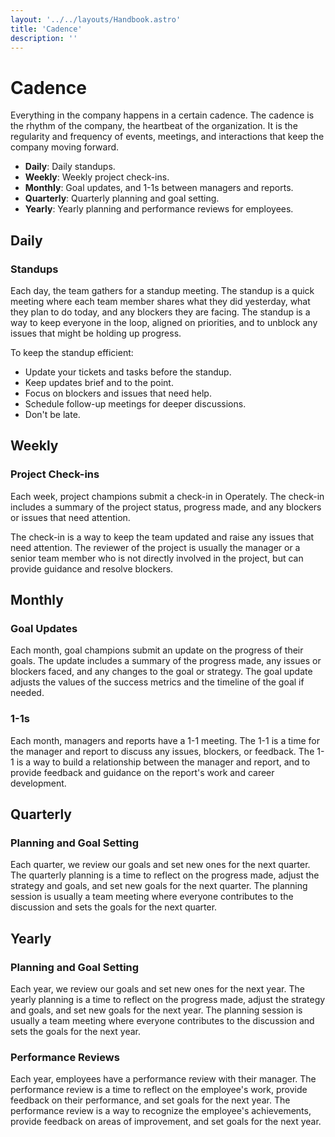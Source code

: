 ```yaml
---
layout: '../../layouts/Handbook.astro'
title: 'Cadence'
description: ''
---
```


# Cadence

Everything in the company happens in a certain cadence. The cadence is the 
rhythm of the company, the heartbeat of the organization. It is the regularity 
and frequency of events, meetings, and interactions that keep the company 
moving forward.

- **Daily**: Daily standups.
- **Weekly**: Weekly project check-ins.
- **Monthly**: Goal updates, and 1-1s between managers and reports.
- **Quarterly**: Quarterly planning and goal setting.
- **Yearly**: Yearly planning and performance reviews for employees.

## Daily

### Standups

Each day, the team gathers for a standup meeting. The standup is a quick
meeting where each team member shares what they did yesterday, what they plan
to do today, and any blockers they are facing. The standup is a way to keep
everyone in the loop, aligned on priorities, and to unblock any issues that
might be holding up progress.

To keep the standup efficient:

- Update your tickets and tasks before the standup.
- Keep updates brief and to the point.
- Focus on blockers and issues that need help. 
- Schedule follow-up meetings for deeper discussions.
- Don't be late.

## Weekly

### Project Check-ins

Each week, project champions submit a check-in in Operately. The check-in
includes a summary of the project status, progress made, and any blockers or
issues that need attention. 

The check-in is a way to keep the team updated and raise any issues that need
attention. The reviewer of the project is usually the manager or a senior team
member who is not directly involved in the project, but can provide guidance
and resolve blockers.

## Monthly

### Goal Updates

Each month, goal champions submit an update on the progress of their goals.
The update includes a summary of the progress made, any issues or blockers
faced, and any changes to the goal or strategy. The goal update adjusts the
values of the success metrics and the timeline of the goal if needed.

### 1-1s

Each month, managers and reports have a 1-1 meeting. The 1-1 is a time for the
manager and report to discuss any issues, blockers, or feedback. The 1-1 is a
way to build a relationship between the manager and report, and to provide
feedback and guidance on the report's work and career development.

## Quarterly

### Planning and Goal Setting

Each quarter, we review our goals and set new ones for the next quarter. The
quarterly planning is a time to reflect on the progress made, adjust the
strategy and goals, and set new goals for the next quarter. The planning
session is usually a team meeting where everyone contributes to the discussion
and sets the goals for the next quarter.

## Yearly

### Planning and Goal Setting

Each year, we review our goals and set new ones for the next year. The yearly
planning is a time to reflect on the progress made, adjust the strategy and
goals, and set new goals for the next year. The planning session is usually a
team meeting where everyone contributes to the discussion and sets the goals
for the next year.

### Performance Reviews

Each year, employees have a performance review with their manager. The
performance review is a time to reflect on the employee's work, provide
feedback on their performance, and set goals for the next year. The performance
review is a way to recognize the employee's achievements, provide feedback on
areas of improvement, and set goals for the next year.
